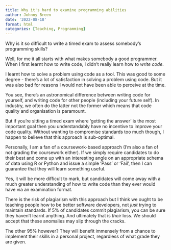 ```yaml
---
title: Why it's hard to examine programming abilities
author: Johnny Breen
date: '2022-08-18'
format: html
categories: [Teaching, Programming]
---
```


Why is it so difficult to write a timed exam to assess somebody's programming skills?

Well, for me it all starts with what makes somebody a good programmer. When I first learnt how to write code, I didn't really learn how to *write code*.

I learnt how to solve a problem using code as a tool. This was good to some degree - there's a lot of satisfaction in solving a problem using code. But it was also bad for reasons I would not have been able to perceive at the time.

You see, there's an astronomical difference between writing code for yourself, and writing code for other people (including your future self). In industry, we often do the latter not the former which means that code quality and organisation is paramount.

But if you're sitting a timed exam where 'getting the answer' is the most important goal then you understandably have no incentive to improve your code quality. Without wanting to compromise standards too much though, I happen to believe that this approach is sub-optimal.

Personally, I am a fan of a coursework-based approach (I'm also a fan of not grading the coursework either). If we simply require candidates to do their best and come up with an interesting angle on an appropriate schema of data using R or Python and issue a simple 'Pass' or 'Fail', then I can guarantee that they will learn something useful.

Yes, it will be more difficult to mark, but candidates will come away with a much greater understanding of how to write code than they ever would have via an examination format.

There is the risk of plagiarism with this approach but I think we ought to be teaching people how to be better software developers, not *just* trying to maintain standards. If 5% of candidates commit plagiarism, you can be sure they haven't learnt anything. And ultimately that is *their* loss. We should accept that these anomalies may slip through the cracks.

The other 95% however? They will benefit immensely from a chance to implement their skills in a personal project, regardless of what grade they are given.
